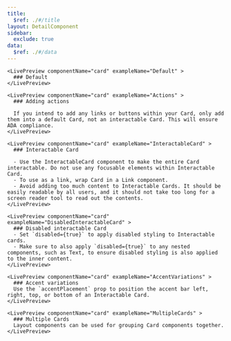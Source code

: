 ```yaml
---
title:
  $ref: ./#/title
layout: DetailComponent
sidebar:
  exclude: true
data:
  $ref: ./#/data
---
```


<LivePreviewControls>

    <LivePreview componentName="card" exampleName="Default" >
      ### Default
    </LivePreview>
    
    <LivePreview componentName="card" exampleName="Actions" >
      ### Adding actions

      If you intend to add any links or buttons within your Card, only add them into a default Card, not an interactable Card. This will ensure ADA compliance. 
    </LivePreview>

    <LivePreview componentName="card" exampleName="InteractableCard" >
      ### Interactable Card

      - Use the InteractableCard component to make the entire Card interactable. Do not use any focusable elements within Interactable Card. 
      - To use as a link, wrap Card in a Link component. 
      - Avoid adding too much content to Interactable Cards. It should be easily readable by all users, and it should not take too long for a screen reader tool to read out the contents. 
    </LivePreview>

    <LivePreview componentName="card" exampleName="DisabledInteractableCard" >
      ### Disabled interactable Card
      - Set `disabled={true}` to apply disabled styling to Interactable cards. 
      - Make sure to also apply `disabled={true}` to any nested components, such as Text, to ensure disabled styling is also applied to the inner content. 
    </LivePreview>

    <LivePreview componentName="card" exampleName="AccentVariations" >
      ### Accent variations
      Use the `accentPlacement` prop to position the accent bar left, right, top, or bottom of an Interactable Card. 
    </LivePreview>

    <LivePreview componentName="card" exampleName="MultipleCards" >
      ### Multiple Cards
      Layout components can be used for grouping Card components together. 
    </LivePreview>

</LivePreviewControls>
